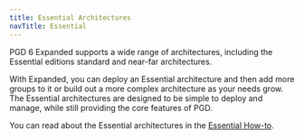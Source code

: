 ```yaml
---
title: Essential Architectures
navTitle: Essential
---
```


PGD 6 Expanded supports a wide range of architectures, including the Essential editions standard and near-far architectures.

With Expanded, you can deploy an Essential architecture and then add more groups to it or build out a more complex architecture as your needs grow. The Essential architectures are designed to be simple to deploy and manage, while still providing the core features of PGD.

You can read about the Essential architectures in the [Essential How-to](/pgd/latest/essential-how-to/architectures/).

